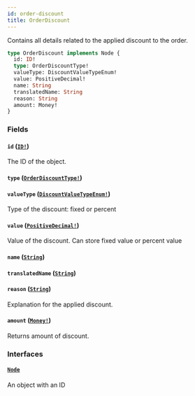 ```yaml
---
id: order-discount
title: OrderDiscount
---
```


Contains all details related to the applied discount to the order.

```graphql
type OrderDiscount implements Node {
  id: ID!
  type: OrderDiscountType!
  valueType: DiscountValueTypeEnum!
  value: PositiveDecimal!
  name: String
  translatedName: String
  reason: String
  amount: Money!
}
```

### Fields

#### `id` ([`ID!`](/docs/developer/api-reference/scalars/id))

The ID of the object.

#### `type` ([`OrderDiscountType!`](/docs/developer/api-reference/enums/order-discount-type))

#### `valueType` ([`DiscountValueTypeEnum!`](/docs/developer/api-reference/enums/discount-value-type-enum))

Type of the discount: fixed or percent

#### `value` ([`PositiveDecimal!`](/docs/developer/api-reference/scalars/positive-decimal))

Value of the discount. Can store fixed value or percent value

#### `name` ([`String`](/docs/developer/api-reference/scalars/string))

#### `translatedName` ([`String`](/docs/developer/api-reference/scalars/string))

#### `reason` ([`String`](/docs/developer/api-reference/scalars/string))

Explanation for the applied discount.

#### `amount` ([`Money!`](/docs/developer/api-reference/objects/money))

Returns amount of discount.

### Interfaces

#### [`Node`](/docs/developer/api-reference/interfaces/node)

An object with an ID
